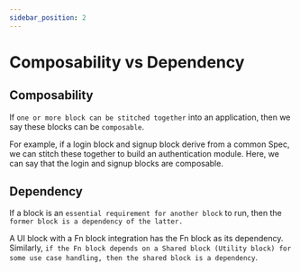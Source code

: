 ```yaml
---
sidebar_position: 2
---
```

# Composability vs Dependency

## Composability

If `one or more block can be stitched together` into an application, then we say these blocks can be `composable`.

For example, if a login block and signup block derive from a common Spec, we can stitch these together to build an authentication module. Here, we can say that the login and signup blocks are composable.

## Dependency

If a block is an `essential requirement for another block` to run, then the `former block is a dependency of the latter.`

A UI block with a Fn block integration has the Fn block as its dependency. Similarly, `if the Fn block depends on a Shared block (Utility block) for some use case handling, then the shared block is a dependency`.
